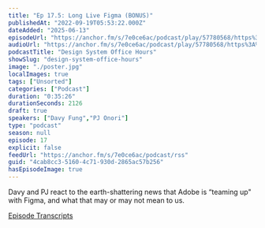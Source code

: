 ```yaml
---
title: "Ep 17.5: Long Live Figma (BONUS)"
publishedAt: "2022-09-19T05:53:22.000Z"
dateAdded: "2025-06-13"
episodeUrl: "https://anchor.fm/s/7e0ce6ac/podcast/play/57780568/https%3A%2F%2Fd3ctxlq1ktw2nl.cloudfront.net%2Fstaging%2F2022-8-19%2F286457464-44100-2-9063f50686066.m4a"
audioUrl: "https://anchor.fm/s/7e0ce6ac/podcast/play/57780568/https%3A%2F%2Fd3ctxlq1ktw2nl.cloudfront.net%2Fstaging%2F2022-8-19%2F286457464-44100-2-9063f50686066.m4a"
podcastTitle: "Design System Office Hours"
showSlug: "design-system-office-hours"
image: "./poster.jpg"
localImages: true
tags: ["Unsorted"]
categories: ["Podcast"]
duration: "0:35:26"
durationSeconds: 2126
draft: true
speakers: ["Davy Fung","PJ Onori"]
type: "podcast"
season: null
episode: 17
explicit: false
feedUrl: "https://anchor.fm/s/7e0ce6ac/podcast/rss"
guid: "4cab8cc3-5160-4c71-930d-2865ac57b256"
hasEpisodeImage: true
---
```

Davy and PJ react to the earth-shattering news that Adobe is “teaming up" with Figma, and what that may or may not mean to us.

[Episode Transcripts](https://docs.google.com/document/d/1eBPOj7pQJBKCsc4uWlMM1XwwfTOLiK7Av_qEbwu2F_M/edit?usp=sharing)
